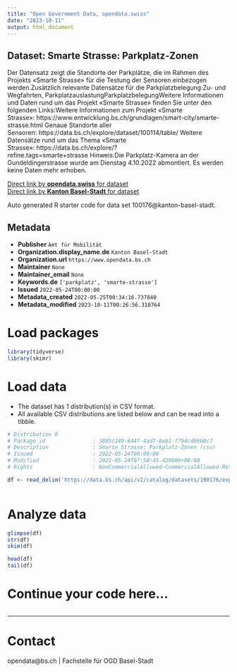 ```yaml
---
title: "Open Government Data, opendata.swiss"
date: "2023-10-11"
output: html_document
---
```


## Dataset: Smarte Strasse: Parkplatz-Zonen

Der Datensatz zeigt die Standorte der Parkplätze, die im Rahmen des Projekts «Smarte Strasse» für die Testung der Sensoren einbezogen werden.Zusätzlich relevante Datensätze für die Parkplatzbelegung:Zu- und Wegfahrten, ParkplatzauslastungParkplatzbelegungWeitere Informationen und Daten rund um das Projekt «Smarte Strasse» finden Sie unter den folgenden Links:Weitere Informationen zum Projekt «Smarte Strasse»: https://www.entwicklung.bs.ch/grundlagen/smart-city/smarte-strasse.html Genaue Standorte aller Sensoren: https://data.bs.ch/explore/dataset/100114/table/ Weitere Datensätze rund um das Thema «Smarte Strasse»: https://data.bs.ch/explore/?refine.tags=smarte+strasse Hinweis:Die Parkplatz-Kamera an der Gundeldingerstrasse wurde am Dienstag 4.10.2022 abmontiert. Es werden keine Daten mehr erhoben.

[Direct link by **opendata.swiss** for dataset](https://opendata.swiss/de/dataset/smarte-strasse-parkplatz-zonen)<br>
[Direct link by **Kanton Basel-Stadt** for dataset](https://data.bs.ch/explore/dataset/100176/)

Auto generated R starter code for data set 100176@kanton-basel-stadt.

## Metadata

- **Publisher** `Amt für Mobilität`
- **Organization.display_name.de** `Kanton Basel-Stadt`
- **Organization.url** `https://www.opendata.bs.ch`
- **Maintainer** `None`
- **Maintainer_email** `None`
- **Keywords.de** `['parkplatz', 'smarte-strasse']`
- **Issued** `2022-05-24T00:00:00`
- **Metadata_created** `2022-05-25T00:34:16.737840`
- **Metadata_modified** `2023-10-11T00:26:56.310764`


# Load packages

```r

library(tidyverse)
library(skimr)

```

# Load data

-   The dataset has 1 distribution(s) in CSV format.
-   All available CSV distributions are listed below and can be read into a tibble.

```r

# Distribution 0
# Package_id               : 3805c249-644f-4ad7-8eb1-f794cd06b8c7
# Description              : Smarte Strasse: Parkplatz-Zonen (csv)
# Issued                   : 2022-05-24T00:00:00
# Modified                 : 2022-05-24T07:58:45.429000+00:00
# Rights                   : NonCommercialAllowed-CommercialAllowed-ReferenceRequired

df <- read_delim('https://data.bs.ch/api/v2/catalog/datasets/100176/exports/csv')



```

# Analyze data

```r

glimpse(df)
str(df)
skim(df)

head(df)
tail(df)

```

# Continue your code here...

```r

```

------------------------------------------------------------------------

# Contact

opendata@bs.ch | Fachstelle für OGD Basel-Stadt

